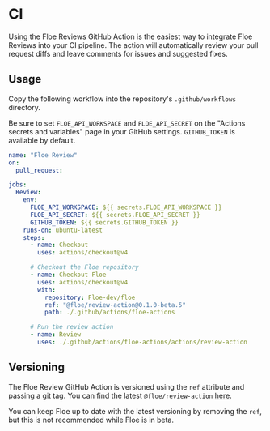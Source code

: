 
# CI

Using the Floe Reviews GitHub Action is the easiest way to integrate Floe
Reviews into your CI pipeline. The action will automatically review your pull
request diffs and leave comments for issues and suggested fixes.

## Usage

Copy the following workflow into the repository's `.github/workflows` directory.

<Callout emoji="💡" type="info">Be sure to set `FLOE_API_WORKSPACE` and
`FLOE_API_SECRET` on the "Actions secrets and variables" page in your GitHub
settings. `GITHUB_TOKEN` is available by default.</Callout>

```yaml copy filename=".github/workflows/floe-review.yml"
name: "Floe Review"
on:
  pull_request:

jobs:
  Review:
    env:
      FLOE_API_WORKSPACE: ${{ secrets.FLOE_API_WORKSPACE }}
      FLOE_API_SECRET: ${{ secrets.FLOE_API_SECRET }}
      GITHUB_TOKEN: ${{ secrets.GITHUB_TOKEN }}
    runs-on: ubuntu-latest
    steps:
      - name: Checkout
        uses: actions/checkout@v4

      # Checkout the Floe repository
      - name: Checkout Floe
        uses: actions/checkout@v4
        with:
          repository: Floe-dev/floe
          ref: "@floe/review-action@0.1.0-beta.5"
          path: ./.github/actions/floe-actions

      # Run the review action
      - name: Review
        uses: ./.github/actions/floe-actions/actions/review-action
```

## Versioning

The Floe Review GitHub Action is versioned using the `ref` attribute and passing
a git tag. You can find the latest `@floe/review-action`
[here](https://github.com/Floe-dev/floe/tags).

You can keep Floe up to date with the latest versioning by removing the `ref`,
but this is not recommended while Floe is in beta.